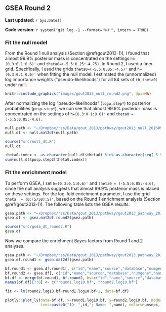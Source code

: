 ## GSEA Round 2 {#gout2013-2}

**Last updated:** `r Sys.Date()`

**Code version:** `r system("git log -1 --format='%H'", intern = TRUE)`

### Fit the null model

From the Round 1 null analysis (Section \@ref(gout2013-1)), I found that almost 99.9% posterior mass is concentrated on the settings `h=(0.3:0.1:0.6)'` and `theta0=(-5.5:0.25:-4.75)`. In Round 2, I used a finer grid. Specifically, I used the grids `theta0=(-5.5:0.05:-4.5)'` and `h=(0.3:0.1:0.6)'` when fitting the null model. I estimated the (unnormalized) log importance weights ("pseudo-likelihoods") for all 84 sets of `(h,theta0)` under null.

```r
knitr::include_graphics("images/gout2013_null_round2.png", dpi=NA)
```

After normalizing the log "pseudo-likelihoods" (`logw.step*`) to posterior probabilities (`posp.step*`), we can see that almost 99.9% posterior mass is concentrated on the settings of `h=(0.3:0.1:0.6)'` and `theta0 = (-5.5:0.05:-4.6)`.
```r
null.path <- "~/Dropbox/rss/Data/gout_2013/pathway/gout2013_null_201609.mat"
null.df <- null.mat2df(null.path)
```

```r
source("src/null_dt.R")
null.dt
```

```r
theta0.index <- as.character(null.df$theta0) %in% as.character(seq(-5.5,-4.6,by=0.05)) 
sum(null.df$posp.step2[theta0.index]) 
```

### Fit the enrichment model

To perform GSEA, I set `h=(0.3:0.1:0.6)'` and `theta0 = (-5.5:0.05:-4.6)`, since the null analysis suggests that almost 99.9% posterior mass is placed on these settings. For the log-fold enrichment parameter, I use the grid `theta  = (0:(5/50):5)'`, based on the Round 1 enrichment analysis (Section \@ref(gout2013-1)). The following table lists the GSEA results. 
```r
gsea.path <- "~/Dropbox/rss/Data/gout_2013/pathway/gout2013_pathway_201609.mat"
gsea.df <- gsea.mat2df.round2(gsea.path) 
```

```r
source("src/gsea_dt_round2.R")
gsea.dt
```

Now we compare the enrichment Bayes factors from Round 1 and 2 analyses.

```r
gsea.path <- "~/Dropbox/rss/Data/gout_2013/pathway/gout2013_pathway_201604.mat"
gsea.df.round1 <- gsea.mat2df(gsea.path) 

bf.round1 <- gsea.df.round1[, c("id","name","source","database","numgene","numsnps","log10.bf")]
bf.round2 <- gsea.df[, c("id","name","source","database","numgene","numsnps","log10.bf")]
bf.df <- merge(bf.round1, bf.round2, by=c("id","name","source","database","numgene","numsnps"))
names(bf.df)[7:8] <- c("round1.log10.bf", "round2.log10.bf")
```

```r
fit <- lm(round2.log10.bf~round1.log10.bf-1, data=bf.df)

plotly::plot_ly(data=bf.df, x=round1.log10.bf, y=round2.log10.bf, mode="markers",
                text=paste0("ID: ",id,"; Name: ",name), color=numsnps, size=numgene) %>% add_trace(x=c(0,280), y=c(0,280), mode="lines") %>% add_trace(x=round1.log10.bf, y=fitted(fit), mode="lines") %>% layout(showlegend = F) 
```

